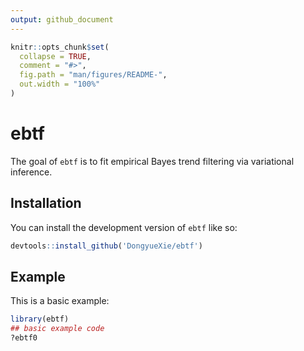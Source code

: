```yaml
---
output: github_document
---
```


<!-- README.md is generated from README.Rmd. Please edit that file -->

```r
knitr::opts_chunk$set(
  collapse = TRUE,
  comment = "#>",
  fig.path = "man/figures/README-",
  out.width = "100%"
)
```

# ebtf


The goal of `ebtf` is to fit empirical Bayes trend filtering via variational inference.

## Installation

You can install the development version of `ebtf` like so:

``` r
devtools::install_github('DongyueXie/ebtf')
```

## Example

This is a basic example:

```r
library(ebtf)
## basic example code
?ebtf0
```
